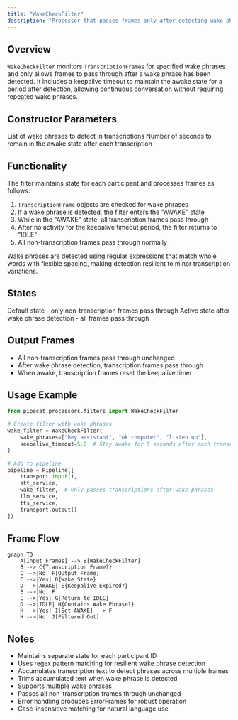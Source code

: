 ```yaml
---
title: "WakeCheckFilter"
description: "Processor that passes frames only after detecting wake phrases in transcriptions"
---
```


## Overview

`WakeCheckFilter` monitors `TranscriptionFrame`s for specified wake phrases and only allows frames to pass through after a wake phrase has been detected. It includes a keepalive timeout to maintain the awake state for a period after detection, allowing continuous conversation without requiring repeated wake phrases.

## Constructor Parameters

<ParamField path="wake_phrases" type="list[str]" required>
  List of wake phrases to detect in transcriptions
</ParamField>

<ParamField path="keepalive_timeout" type="float" default="3">
  Number of seconds to remain in the awake state after each transcription
</ParamField>

## Functionality

The filter maintains state for each participant and processes frames as follows:

1. `TranscriptionFrame` objects are checked for wake phrases
2. If a wake phrase is detected, the filter enters the "AWAKE" state
3. While in the "AWAKE" state, all transcription frames pass through
4. After no activity for the keepalive timeout period, the filter returns to "IDLE"
5. All non-transcription frames pass through normally

Wake phrases are detected using regular expressions that match whole words with flexible spacing, making detection resilient to minor transcription variations.

## States

<ParamField path="IDLE" type="WakeState">
  Default state - only non-transcription frames pass through
</ParamField>

<ParamField path="AWAKE" type="WakeState">
  Active state after wake phrase detection - all frames pass through
</ParamField>

## Output Frames

- All non-transcription frames pass through unchanged
- After wake phrase detection, transcription frames pass through
- When awake, transcription frames reset the keepalive timer

## Usage Example

```python
from pipecat.processors.filters import WakeCheckFilter

# Create filter with wake phrases
wake_filter = WakeCheckFilter(
    wake_phrases=["hey assistant", "ok computer", "listen up"],
    keepalive_timeout=5.0  # Stay awake for 5 seconds after each transcription
)

# Add to pipeline
pipeline = Pipeline([
    transport.input(),
    stt_service,
    wake_filter,  # Only passes transcriptions after wake phrases
    llm_service,
    tts_service,
    transport.output()
])
```

## Frame Flow

```mermaid
graph TD
    A[Input Frames] --> B[WakeCheckFilter]
    B --> C{Transcription Frame?}
    C -->|No| F[Output Frame]
    C -->|Yes| D{Wake State}
    D -->|AWAKE| E{Keepalive Expired?}
    E -->|No| F
    E -->|Yes| G[Return to IDLE]
    D -->|IDLE| H{Contains Wake Phrase?}
    H -->|Yes| I[Set AWAKE] --> F
    H -->|No| J[Filtered Out]
```

## Notes

- Maintains separate state for each participant ID
- Uses regex pattern matching for resilient wake phrase detection
- Accumulates transcription text to detect phrases across multiple frames
- Trims accumulated text when wake phrase is detected
- Supports multiple wake phrases
- Passes all non-transcription frames through unchanged
- Error handling produces ErrorFrames for robust operation
- Case-insensitive matching for natural language use

